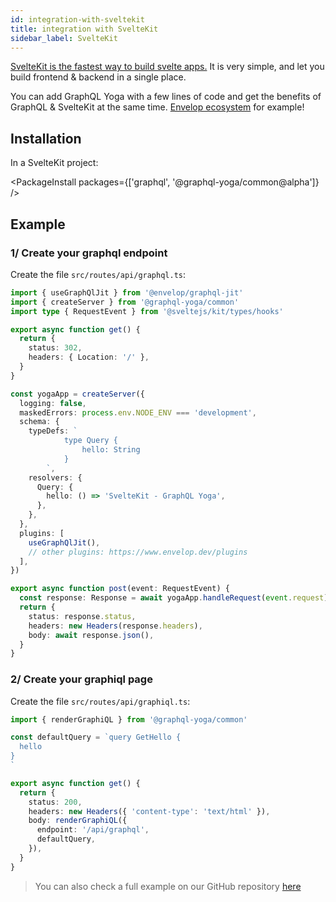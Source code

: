 ```yaml
---
id: integration-with-sveltekit
title: integration with SvelteKit
sidebar_label: SvelteKit
---
```


[SvelteKit is the fastest way to build svelte apps.](https://kit.svelte.dev/) It is very simple, and let you build frontend & backend in a single place.

You can add GraphQL Yoga with a few lines of code and get the benefits of GraphQL & SvelteKit at the same time. [Envelop ecosystem](https://www.envelop.dev) for example!

## Installation

In a SvelteKit project:

<PackageInstall packages={['graphql', '@graphql-yoga/common@alpha']} />

## Example

### 1/ Create your graphql endpoint

Create the file `src/routes/api/graphql.ts`:

```ts
import { useGraphQlJit } from '@envelop/graphql-jit'
import { createServer } from '@graphql-yoga/common'
import type { RequestEvent } from '@sveltejs/kit/types/hooks'

export async function get() {
  return {
    status: 302,
    headers: { Location: '/' },
  }
}

const yogaApp = createServer({
  logging: false,
  maskedErrors: process.env.NODE_ENV === 'development',
  schema: {
    typeDefs: `
			type Query {
				hello: String
			}
		`,
    resolvers: {
      Query: {
        hello: () => 'SvelteKit - GraphQL Yoga',
      },
    },
  },
  plugins: [
    useGraphQlJit(),
    // other plugins: https://www.envelop.dev/plugins
  ],
})

export async function post(event: RequestEvent) {
  const response: Response = await yogaApp.handleRequest(event.request)
  return {
    status: response.status,
    headers: new Headers(response.headers),
    body: await response.json(),
  }
}
```

### 2/ Create your graphiql page

Create the file `src/routes/api/graphiql.ts`:

```ts
import { renderGraphiQL } from '@graphql-yoga/common'

const defaultQuery = `query GetHello {
  hello
}
`

export async function get() {
  return {
    status: 200,
    headers: new Headers({ 'content-type': 'text/html' }),
    body: renderGraphiQL({
      endpoint: '/api/graphql',
      defaultQuery,
    }),
  }
}
```

> You can also check a full example on our GitHub repository [here](https://github.com/dotansimha/graphql-yoga/tree/master/examples/sveltekit)
